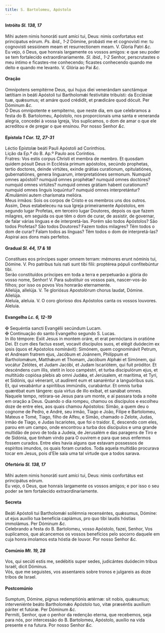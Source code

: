 ```yaml
---
title: S. Bartolomeu, Apóstolo
---
```



<h4 class="text-center">Intróito <em>Sl. 138, 17</em></h4>
<div class="container-fluid">
<div class="row">
<div class="col-6 dropcaps text-justify">
Mihi autem nimis honoráti sunt amíci tui, Deus: nimis confortatus est principatus eórum. <em>Ps. ibid., 1-2</em> Dómine, probásti me et cognovísti me: tu cognovisti sessiónem meam et resurrectionem meam.
V. Gloria Patri <em>&c.</em>
</div>
<div class="col-6 dropcaps text-justify">
Eu vejo, ó Deus, que honrais largamente os vossos amigos: e que seu poder se tem fortalecido extraordinariamente. <em>Sl. ibid., 1-2</em> Senhor, perscrutastes o meu íntimo e ficastes-me conhecendo; ficastes conhecendo quando me deito e quando me levanto.
V. Glória ao Pai <em>&c.</em>
</div>
</div>
</div>

<h4 class="text-center">Oração</h4>
<div class="container-fluid">
<div class="row">
<div class="col-6 dropcaps text-justify">
Omnípotens sempitérne Deus, qui hujus diei venerándam sanctámque lætítiam in beáti Apóstoli tui Bartholomǽi festivitáte tribuísti: da Ecclésiæ tuæ, quǽsumus; et amáre quod crédidit, et prædicáre quod dócuit. Per Dóminum <em>&c.</em>
</div>
<div class="col-6 dropcaps text-justify">
Ó Deus omnipotente e sempiterno, que neste dia, em que celebramos a festa do B. Bartolomeu, Apóstolo, nos proporcionais uma santa e veneranda alegria, concedei à vossa Igreja, Vos suplicamos, o dom de amar o que ele acreditou e de pregar o que ensinou. Por nosso Senhor <em>&c.</em>
</div>
</div>
</div>

<h4 class="text-center">Epístola <em>1 Cor. 12, 27-31</em></h4>
<div class="container-fluid">
<div class="row">
<div class="col-6 text-justify">
Léctio Epístolæ beáti Pauli Apóstoli ad Corínthios.
</div>
<div class="col-6 text-justify">
Lição da Ep.ª do B. Ap.º Paulo aos Coríntios.
</div>
<div class="col-6 dropcaps text-justify">
Fratres: Vos estis corpus Christi et membra de membro. Et quosdam quidem pósuit Deus in Ecclésia primum apóstolos, secúndo prophetas, tertio doctores, deinde virtútes, exinde grátias curationum, opitulatiónes, gubernatiónes, genera linguarum, interpretatiónes sermonum. Numquid omnes apóstoli? numquid omnes prophétæ? numquid omnes doctóres? numquid omnes virtútes? numquid omnes grátiam habent curationum? numquid omnes linguis loquúntur? numquid omnes interpretántur? Æmulámini autem charísmata melióra.
</div>
<div class="col-6 dropcaps text-justify">
Meus irmãos: Sois os corpos de Cristo e os membros uns dos outros. Assim, Deus estabeleceu na sua Igreja primeiramente Apóstolos, em segundo lugar Profetas, em terceiro lugar Doutores, depois os que fazem milagres, em seguida os que têm o dom de curar, de assistir, de governar, de falar várias línguas e de interpretá-las. Porém são todos Apóstolos? São todos Profetas? São todos Doutores? Fazem todos milagres? Têm todos o dom de curar? Falam todos as línguas? Têm todos o dom de interpretá-las? Aspirai aos dons mais perfeitos.
</div>
</div>
</div>

<h4 class="text-center">Gradual <em>Sl. 44, 17 & 18</em></h4>
<div class="container-fluid">
<div class="row">
<div class="col-6 dropcaps text-justify">
Constítues eos príncipes super omnem terram: mémores erunt nóminis tui, Dómine. V. Pro patribus tuis nati sunt tibi fílii: proptérea pópuli confitebúntur tibi.
</div>
<div class="col-6 dropcaps text-justify">
Serão constituídos príncipes em toda a terra e perpetuarão a glória do vosso nome, Senhor! V. Para substituir os vossos pais, nascer-vos-ão filhos; por isso os povos Vos honrarão eternamente.
</div>
<div class="col-6 text-justify">
Allelúja, allelúja. V. Te gloriósus Apostolórum chorus laudat, Dómine. Allelúja.
</div>
<div class="col-6 text-justify">
Aleluia, aleluia. V. O coro glorioso dos Apóstolos canta os vossos louvores. Aleluia.
</div>
</div>
</div>

<h4 class="text-center">Evangelho <em>Lc. 6, 12-19</em></h4>
<div class="container-fluid">
<div class="row">
<div class="col-6 text-justify">
<span class="text-danger">&#10016;</span> Sequéntia sancti Evangélii secúndum Lucam.
</div>
<div class="col-6 text-justify">
<span class="text-danger">&#10016;</span> Continuação do santo Evangelho segundo S. Lucas.
</div>
<div class="col-6 dropcaps text-justify">
In illo témpore: Exiit Jesus in montem oráre, et erat pernóctans in oratióne Dei. Et cum dies factus esset, vocavit discípulos suos, et elégit duódecim ex ipsis (quos et Apóstolos nominávit): Simónem, quem cognominávit Petrum, et Andream fratrem ejus, Jacóbum et Joánnem, Philíppum et Bartholomǽum, Matthǽum et Thomam, Jacóbum Alphǽi et Simónem, qui vocátur Zelótes, et Judam Jacóbi, et Judam Iscariótem, qui fuit próditor. Et descéndens cum illis, stetit in loco campéstri, et turba discipulórum ejus, et multitúdo copiósa plebis ab omni Judǽa, et Jerúsalem, et marítima, et Tyri, et Sidónis, qui vénerant, ut audírent eum et sanaréntur a languóribus suis. Et, qui vexabántur a spirítibus immúndis, curabántur. Et omnis turba quærébat eum tángere: quia virtus de illo exíbat, et sanábat omnes.
</div>
<div class="col-6 dropcaps text-justify">
Naquele tempo, retirara-se Jesus para um monte, e aí passara toda a noite em oração a Deus. Quando o dia rompeu, chamou os discípulos e escolheu doze de entre eles, aos quais chamou Apóstolos: Simão, a quem deu o cognome de Pedro, e André, seu irmão, Tiago e João, Filipe e Bartolomeu, Mateus e Tomé, Tiago, filho de Alfeu, e Simão, chamado o Zelote, Judas, irmão de Tiago, e Judas Iscariotes, que foi o traidor. E, descendo com eles, parou em um campo, onde encontrou a turba dos discípulos e uma grande multidão de povo de toda a Judeia, de Jerusalém e das paragens de Tiro e de Sidónia, que tinham vindo para O ouvirem e para que seus enfermos fossem curados. Entre eles havia alguns que estavam possessos de espíritos imundos, os quais foram curados. Toda aquela multidão procurava tocar em Jesus, pois d’Ele saía uma tal virtude que a todos sarava.
</div>
</div>
</div>

<h4 class="text-center">Ofertório <em>Sl. 138, 17</em></h4>
<div class="container-fluid">
<div class="row">
<div class="col-6 dropcaps text-justify">
Mihi autem nimis honoráti sunt amíci tui, Deus: nimis confortátus est principátus eórum.
</div>
<div class="col-6 dropcaps text-justify">
Eu vejo, ó Deus, que honrais largamente os vossos amigos; e por isso o seu poder se tem fortalecido extraordinariamente.
</div>
</div>
</div>

<h4 class="text-center">Secreta</h4>
<div class="container-fluid">
<div class="row">
<div class="col-6 dropcaps text-justify">
Beáti Apóstoli tui Bartholomǽi sollémnia recenséntes, quǽsumus, Dómine: ut ejus auxílio tua benefícia capiámus, pro quo tibi laudis hóstias immolámus. Per Dóminum <em>&c.</em>
</div>
<div class="col-6 dropcaps text-justify">
Celebrando a festa do B. Bartolomeu, vosso Apóstolo, fazei, Senhor, Vos suplicamos, que alcancemos os vossos benefícios pelo socorro daquele em cuja honra imolamos esta hóstia de louvor. Por nosso Senhor <em>&c.</em>
</div>
</div>
</div>

<h4 class="text-center">Comúnio <em>Mt. 19, 28</em></h4>
<div class="container-fluid">
<div class="row">
<div class="col-6 dropcaps text-justify">
Vos, qui secúti estis me, sedébitis super sedes, judicántes duódecim tribus Israël, dicit Dóminus.
</div>
<div class="col-6 dropcaps text-justify">
Vós, que me seguistes, vos assentareis sobre tronos e julgareis as doze tribos de Israel.
</div>
</div>
</div>

<h4 class="text-center">Postcomúnio</h4>
<div class="container-fluid">
<div class="row">
<div class="col-6 dropcaps text-justify">
Sumptum, Dómine, pignus redemptiónis ætérnæ: sit nobis, quǽsumus; interveniénte beáto Bartholomǽo Apóstolo tuo, vitæ præséntis auxílium páriter et futúræ. Per Dóminum <em>&c.</em>
</div>
<div class="col-6 dropcaps text-justify">
Permiti, Senhor, que o penhor da redenção eterna, que recebemos, seja para nós, por intercessão do B. Bartolomeu, Apóstolo, auxílio na vida presente e na futura. Por nosso Senhor <em>&c.</em>
</div>
</div>
</div>
